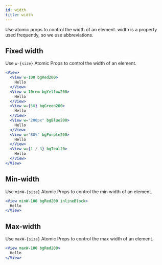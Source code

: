 ```yaml
---
id: width
title: width
---
```


Use atomic props to control the width of an element. width is a property used frequently, so we use abbreviations.

## Fixed width

Use `w-{size}` Atomic Props to control the width of an element.

```jsx live
<View>
  <View w-100 bgRed200>
    Hello
  </View>
  <View w-10rem bgYellow200>
    Hello
  </View>
  <View w={50} bgGreen200>
    Hello
  </View>
  <View w="200px" bgBlue200>
    Hello
  </View>
  <View w="80%" bgPurple200>
    Hello
  </View>
  <View w={1 / 3} bgTeal20>
    Hello
  </View>
</View>
```

## Min-width

Use `minW-{size}` Atomic Props to control the min width of an element.

```jsx live
<View minW-100 bgRed200 inlineBlock>
  Hello
</View>
```

## Max-width

Use `maxW-{size}` Atomic Props to control the max width of an element.

```jsx live
<View maxW-100 bgRed200>
  Hello
</View>
```
